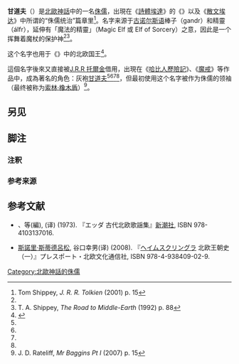 '''甘道夫'''（{{lang-non|Gandálfr}}{{refnest|group=注|主格語尾 -r を省略して'''ガンダールヴ'''<ref name="taniguchi_18">谷口訳『エッダ 古代北欧歌謡集』p.18, 脚注36.</ref>、あるいは'''ガンダルフ'''などとも。}}）是[[北歐神話|北歐神話]]中的一名[[侏儒_(北歐神話)|侏儒]]，出現在《[[詩體埃達|詩體埃達]]》的《{{le|女占卜者的预言|Völuspá}}》以及《[[散文埃达|散文埃达]]》中所谓的“侏儒统治”篇章里<ref>Tom Shippey, ''J. R. R. Tolkien'' (2001) p. 15</ref>。名字来源于[[古诺尔斯语|古诺尔斯语]]棒子（gandr）和精靈（álfr），延伸有「魔法的精靈」（Magic Elf 或 Elf of Sorcery）之意，因此是一个挥舞着魔杖的保护神<ref name="taniguchi_18" /><ref name="#1">T. A. Shippey, ''The Road to Middle-Earth'' (1992) p. 88</ref>。

这个名字也用于《{{le|挪威王列傳|Heimskringla}}》中的北欧国王<ref>{{Cite web |url=http://mcllibrary.org/Heimskringla/harfager.html |title=''[[Harald_Fairhair|Harald Fairhair]]'s saga'' in ''Heimskringla'' |access-date=2019-04-14 |archive-url=https://web.archive.org/web/20180316083144/http://mcllibrary.org/Heimskringla/harfager.html |archive-date=2018-03-16 |dead-url=yes }}</ref>。

這個名字後來又直接被[[托爾金|J.R.R 托爾金]]借用，出現在《[[哈比人歷險記|哈比人歷險記]]》、《[[魔戒|魔戒]]》等作品中，成為著名的角色：灰袍[[甘道夫|甘道夫]]<ref name="#1"/><ref name="ItsujiItou2007" /><ref name="Simek2006" /><ref name="Itou20090517" />，但最初使用这个名字被作为侏儒的领袖（最终被称为[[索林·橡木盾|索林·橡木盾]]）<ref>J. D. Rateliff, ''Mr Baggins Pt I'' (2007) p. 15</ref>。


==另见==
{{Columns-list|colwidth=22em|
*[[Kenning|Kenning]]
*《{{le|诗人的艺术语言|Skáldskaparmál}}》
*[[斯諾里·斯蒂德呂松|斯諾里·斯蒂德呂松]]
}}
== 脚注 ==
=== 注釈 ===
{{Reflist|group=注}}
===参考来源===
{{Reflist|2

|refs=<ref name="ItsujiItou2007">[[井辻朱美|井辻朱美]], [[伊藤盡|伊藤盡]] (2007). 「散種される北欧神話 音楽・言葉・イメージを渉猟する」『{{link-ja|Eureka (杂志)|ユリイカ (雑誌)|Eureka}}』第39巻12号, [[青土社|青土社]], pp.58-75.</ref>

<ref name="Simek2006">{{le|鲁道夫·西梅克|Rudolf Simek}} (2007) translated by Angela Hall. ''Dictionary of Northern Mythology''. {{le|博伊德尔和布鲁尔|Boydell & Brewer|博伊德尔和布鲁尔}} ISBN 0859915131. p.99.</ref>

<ref name="Itou20090517">[http://www.shinshu-u.ac.jp/faculty/arts/prof/itou_2/2009/05/21720.html ガンダルフ・ブレンドを飲みながらガンダルフについて考えます｜信州大学 人文学部]（[[伊藤盡|伊藤盡]], 2009年5月17日）, 2012年4月8日閲覧。</ref>

}}

== 参考文献 ==
* {{link-en|古斯塔夫·内克尔|Gustav Neckel}}、{{le|Hans Kuhn|Hans Kuhn}}等(編), {{link-ja|谷口幸男|谷口幸男}}(译) (1973). 『エッダ 古代北欧歌謡集』[[新潮社|新潮社]], ISBN 978-4103137016.

* [[斯諾里·斯蒂德呂松|斯諾里·斯蒂德呂松]], 谷口幸男(译) (2008). 『[[ヘイムスクリングラ|ヘイムスクリングラ]] 北欧王朝史（一）』プレスポート・北欧文化通信社, ISBN 978-4-938409-02-9.

{{北歐神話}}
[[Category:北歐神話的侏儒|Category:北歐神話的侏儒]]